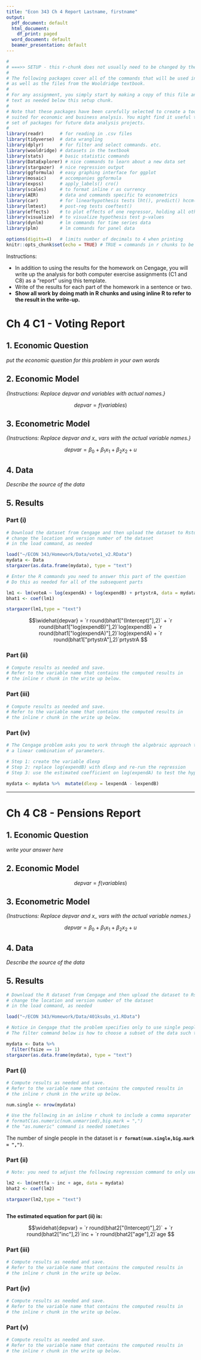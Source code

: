 ```yaml
---
title: "Econ 343 Ch 4 Report Lastname, firstname"
output:
  pdf_document: default
  html_document:
    df_print: paged
  word_document: default
  beamer_presentation: default
---
```


```r
#
# ===>> SETUP - this r-chunk does not usually need to be changed by the student.
#
# The following packages cover all of the commands that will be used in this class,
# as well as the files from the Wooldridge textbook.
# 
# For any assignment, you simply start by making a copy of this file and add the R chunks and
# text as needed below this setup chunk. 
#
# Note that these packages have been carefully selected to create a toolkit that is ideally
# suited for economic and business analysis. You might find it useful to keep this template and
# set of packages for future data analysis projects.
#
library(readr)      # for reading in .csv files
library(tidyverse)  # data wrangling
library(dplyr)      # for filter and select commands. etc.
library(wooldridge) # datasets in the textbook
library(stats)      # basic statistic commands
library(DataExplorer) # nice commands to learn about a new data set
library(stargazer)  # nice regression output
library(ggformula)  # easy graphing interface for ggplot
library(mosaic)     # accompanies ggformula
library(expss)      # apply_labels() cro()
library(scales)     # to format inline r as currency
library(AER)        # data and commands specific to econometrics
library(car)        # for linearhypothesis tests lht(), predict() hccm() heterosced.
library(lmtest)     # post-reg tests coeftest()
library(effects)    # to plot effects of one regressor, holding all others constant
library(visualize)  # to visualize hypothesis test p-values
library(dynlm)      # lm commands for time series data
library(plm)        # lm commands for panel data

options(digits=4)   # limits number of decimals to 4 when printing
knitr::opts_chunk$set(echo = TRUE) # TRUE = commands in r chunks to be echoed in outfile
```

Instructions: 

- In addition to using the results for the homework on Cengage, 
you will write up the analysis for both computer exercise assignments (C1 and C8) as a "report" using this template.
- Write of the results for each part of the homework in a sentence or two.
- **Show all work by doing
math in R chunks and using inline R to refer to the result in the write-up.** 

# Ch 4 C1 - Voting Report

## 1. Economic Question

*put the economic question for this problem in your own words*

## 2. Economic Model

*{Instructions: Replace depvar and variables with actual names.}*

$$depvar = f(variables)$$

## 3. Econometric Model

*{Instructions: Replace depvar and x_ vars with the actual variable names.}*

$$depvar = \beta_0 + \beta_1 x_1 + \beta_2 x_2 + u $$

## 4. Data

*Describe the source of the data* 



## 5. Results


### Part (i)


```r
# Download the dataset from Cengage and then upload the dataset to Rstudio
# change the location and version number of the dataset 
# in the load command, as needed

load("~/ECON 343/Homework/Data/vote1_v2.RData")
mydata <- Data
stargazer(as.data.frame(mydata), type = "text")  

```



```r
# Enter the R commands you need to answer this part of the question
# Do this as needed for all of the subsequent parts

lm1 <- lm(voteA ~ log(expendA) + log(expendB) + prtystrA, data = mydata)
bhat1 <- coef(lm1)

stargazer(lm1,type = "text")

```
$$\widehat{depvar} = 
  `r round(bhat1["(Intercept)"],2)`
+ `r round(bhat1["log(expendB)"],2)`log(expendB) 
+ `r round(bhat1["log(expendA)"],2)`log(expendA) 
+ `r round(bhat1["prtystrA"],2)`prtystrA $$

### Part (ii)

``` r
# Compute results as needed and save.
# Refer to the variable name that contains the computed results in
# the inline r chunk in the write up below.

```



### Part (iii)

``` r
# Compute results as needed and save.
# Refer to the variable name that contains the computed results in
# the inline r chunk in the write up below.

```

### Part (iv)

``` r
# The Cengage problem asks you to work through the algebraic approach to test 
# a linear combination of parameters. 

# Step 1: create the variable dlexp
# Step 2: replace log(expendB) with dlexp and re-run the regression
# Step 3: use the estimated coefficient on log(expendA) to test the hypothesis

mydata <- mydata %>%  mutate(dlexp = lexpendA - lexpendB)
```



---


# Ch 4 C8 - Pensions Report


## 1. Economic Question

*write your answer here*

## 2. Economic Model

$$depvar = f(variables)$$

## 3. Econometric Model
*{Instructions: Replace depvar and x_ vars with the actual variable names.}*

$$depvar = \beta_0 + \beta_1 x_1 + \beta_2 x_2 + u $$

## 4. Data

*Describe the source of the data* 


## 5. Results


```r
# Download the R dataset from Cengage and then upload the dataset to Rstudio
# change the location and version number of the dataset 
# in the load command, as needed

load("~/ECON 343/Homework/Data/401ksubs_v1.RData")

# Notice in Cengage that the problem specifies only to use single people (fsize = 1)
# The filter command below is how to choose a subset of the data such that fsize=1

mydata <- Data %>% 
  filter(fsize == 1)
stargazer(as.data.frame(mydata), type = "text")  

```


### Part (i)
```r
# Compute results as needed and save.
# Refer to the variable name that contains the computed results in
# the inline r chunk in the write up below.

num.single <- nrow(mydata)

# Use the following in an inline r chunk to include a comma separater
# formatC(as.numeric(num.unmarried),big.mark = ",")
# the "as.numeric" command is needed sometimes

```
The number of single people in the dataset is 
**`r format(num.single,big.mark = ",")`**.


### Part (ii)

``` r
# Note: you need to adjust the following regression command to only use single people

lm2 <- lm(nettfa ~ inc + age, data = mydata)
bhat2 <- coef(lm2)

stargazer(lm2,type = "text")



```

**The
estimated equation for part (ii) is:**

$$\widehat{depvar} = 
  `r round(bhat2["(Intercept)"],2)`
+ `r round(bhat2["inc"],2)`inc 
+ `r round(bhat2["age"],2)`age $$

### Part (iii)

``` r
# Compute results as needed and save.
# Refer to the variable name that contains the computed results in
# the inline r chunk in the write up below.

```

### Part (iv)

``` r
# Compute results as needed and save.
# Refer to the variable name that contains the computed results in
# the inline r chunk in the write up below.


```


### Part (v)

``` r
# Compute results as needed and save.
# Refer to the variable name that contains the computed results in
# the inline r chunk in the write up below.

```
